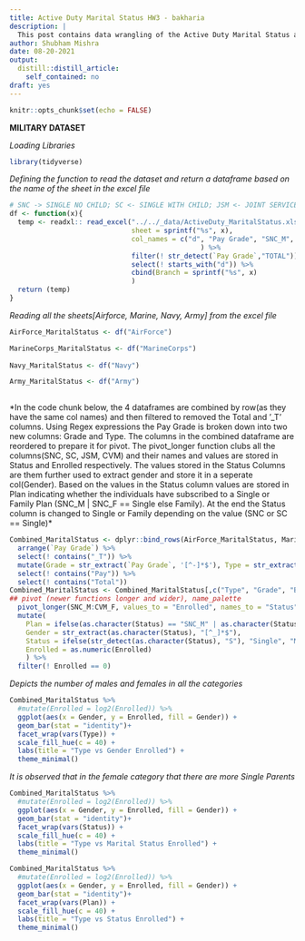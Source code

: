 ```yaml
---
title: Active Duty Marital Status HW3 - bakharia
description: |
  This post contains data wrangling of the Active Duty Marital Status and some basic visualization of the output.
author: Shubham Mishra
date: 08-20-2021
output:
  distill::distill_article:
    self_contained: no
draft: yes
---
```



```r
knitr::opts_chunk$set(echo = FALSE)
```

**MILITARY DATASET**

*Loading Libraries*


```r
library(tidyverse)
```

*Defining the function to read the dataset and return a dataframe based on the name of the sheet in the excel file*
```r
# SNC -> SINGLE NO CHILD; SC <- SINGLE WITH CHILD; JSM <- JOINT SERVICE MARRIAGE; CVM <- CIVILLIAN MARRIAGE; _M <- MALE; _F <- FEMALE; _T <- TOTAL
df <- function(x){
  temp <- readxl:: read_excel("../../_data/ActiveDuty_MaritalStatus.xls",
                              sheet = sprintf("%s", x),
                              col_names = c("d", "Pay Grade", "SNC_M", "SNC_F", "SNC_T", "SC_M", "SC_F", "SC_T", "JSM_M", "JSM_F", "JSM_T", "CVM_M", "CVM_F",                                                                 "CVM_T", "Total_M", "Total_F", "Total_T")
                                               ) %>%
                              filter(! str_detect(`Pay Grade`,"TOTAL")) %>%
                              select(! starts_with("d")) %>%
                              cbind(Branch = sprintf("%s", x)
                              )
  return (temp)
}
```


*Reading all the sheets[Airforce, Marine, Navy, Army] from the excel file*
```r

AirForce_MaritalStatus <- df("AirForce")

MarineCorps_MaritalStatus <- df("MarineCorps")
  
Navy_MaritalStatus <- df("Navy")

Army_MaritalStatus <- df("Army")
  
```


*In the code chunk below, the 4 dataframes are combined by row(as they have the same col names) and then filtered to removed the Total and '_T' columns. Using Regex expressions the Pay Grade is broken down into two new columns: Grade and Type. The columns in the combined dataframe are reordered to prepare it for pivot. The pivot_longer function clubs all the columns(SNC, SC, JSM, CVM) and their names and values are stored in Status and Enrolled respectively. The values stored in the Status Columns are them further used to extract gender and store it in a seperate col(Gender). Based on the values in the Status column values are stored in Plan indicating whether the individuals have subscribed to a Single or Family Plan (SNC_M | SNC_F == Single else Family). At the end the Status column is changed to Single or Family depending on the value (SNC or SC == Single)*
```r

Combined_MaritalStatus <- dplyr::bind_rows(AirForce_MaritalStatus, MarineCorps_MaritalStatus, Navy_MaritalStatus, Army_MaritalStatus) %>%
  arrange(`Pay Grade`) %>%
  select(! contains("_T")) %>%
  mutate(Grade = str_extract(`Pay Grade`, '[^-]*$'), Type = str_extract(`Pay Grade`, '^[^-]*[^ -]')) %>%
  select(! contains("Pay")) %>%
  select(! contains("Total"))
Combined_MaritalStatus <- Combined_MaritalStatus[,c("Type", "Grade", "Branch", "SNC_M", "SNC_F", "SC_M", "SC_F", "JSM_M", "JSM_F", "CVM_M", "CVM_F")] %>% #Reordering
## pivot (newer functions longer and wider), name_palette
  pivot_longer(SNC_M:CVM_F, values_to = "Enrolled", names_to = "Status") %>%
  mutate(
    Plan = ifelse(as.character(Status) == "SNC_M" | as.character(Status) == "SNC_F" , "Single", "Family"), 
    Gender = str_extract(as.character(Status), "[^_]*$"),
    Status = ifelse(str_detect(as.character(Status), "S"), "Single", "Married"),
    Enrolled = as.numeric(Enrolled)
    ) %>%
  filter(! Enrolled == 0)
```

*Depicts the number of males and females in all the categories*
```r
Combined_MaritalStatus %>%
  #mutate(Enrolled = log2(Enrolled)) %>%
  ggplot(aes(x = Gender, y = Enrolled, fill = Gender)) + 
  geom_bar(stat = "identity")+
  facet_wrap(vars(Type)) +
  scale_fill_hue(c = 40) +
  labs(title = "Type vs Gender Enrolled") +
  theme_minimal()
```


*It is observed that in the female category that there are more Single Parents*
```r
Combined_MaritalStatus %>%
  #mutate(Enrolled = log2(Enrolled)) %>%
  ggplot(aes(x = Gender, y = Enrolled, fill = Gender)) + 
  geom_bar(stat = "identity")+
  facet_wrap(vars(Status)) +
  scale_fill_hue(c = 40) +
  labs(title = "Type vs Marital Status Enrolled") +
  theme_minimal()

Combined_MaritalStatus %>%
  #mutate(Enrolled = log2(Enrolled)) %>%
  ggplot(aes(x = Gender, y = Enrolled, fill = Gender)) + 
  geom_bar(stat = "identity")+
  facet_wrap(vars(Plan)) +
  scale_fill_hue(c = 40) +
  labs(title = "Type vs Status Enrolled") +
  theme_minimal()
```

